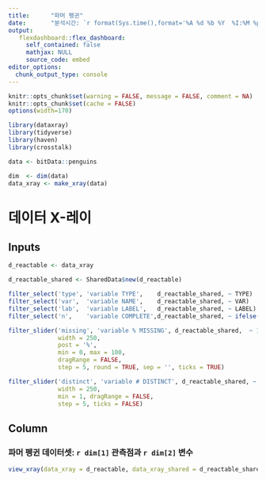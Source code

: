 ```yaml
---
title:      "파머 펭귄"
date:       "분석시간: `r format(Sys.time(),format='%A %d %b %Y  %I:%M %p %Z')`"
output: 
   flexdashboard::flex_dashboard: 
     self_contained: false
     mathjax: NULL
     source_code: embed 
editor_options: 
  chunk_output_type: console
---
```



```r
knitr::opts_chunk$set(warning = FALSE, message = FALSE, comment = NA)
knitr::opts_chunk$set(cache = FALSE)
options(width=170)
```

```r
library(dataxray)
library(tidyverse)
library(haven)
library(crosstalk)
```

```r
data <- bitData::penguins

dim  <- dim(data)
data_xray <- make_xray(data)
```

# 데이터 X-레이 {#main}

Inputs {.sidebar data-width=300}
-------------------------------------

```r
d_reactable <- data_xray   

d_reactable_shared <- SharedData$new(d_reactable)

filter_select('type', 'variable TYPE',    d_reactable_shared, ~ TYPE)
filter_select('var',  'variable NAME',    d_reactable_shared, ~ VAR)
filter_select('lab',  'variable LABEL',   d_reactable_shared, ~ LABEL)
filter_select('n',    'variable COMPLETE',d_reactable_shared, ~ ifelse(n == dim[1], 'YES', 'NO'))

filter_slider('missing', 'variable % MISSING', d_reactable_shared,  ~ 100*(missing/dim[1]),
              width = 250,
              post = '%',
              min = 0, max = 100,
              dragRange = FALSE,
              step = 5, round = TRUE, sep = '', ticks = TRUE)

filter_slider('distinct', 'variable # DISTINCT', d_reactable_shared, ~ distinct,
              width = 250,
              min = 1, dragRange = FALSE,
              step = 5, ticks = FALSE)
```

Column
-------------------------------------
###   파머 펭귄 데이터셋: **`r dim[1]`** 관측점과 **`r dim[2]`** 변수

```r
view_xray(data_xray = d_reactable, data_xray_shared = d_reactable_shared)
```